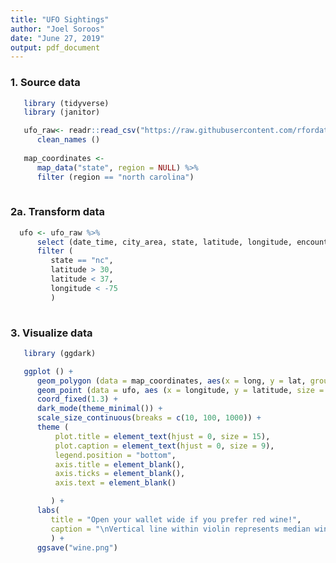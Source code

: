 ```yaml
---
title: "UFO Sightings"
author: "Joel Soroos"
date: "June 27, 2019"
output: pdf_document
---
```


### 1. Source data
```r

   library (tidyverse)
   library (janitor) 

   ufo_raw<- readr::read_csv("https://raw.githubusercontent.com/rfordatascience/tidytuesday/master/data/2019/2019-06-25/ufo_sightings.csv") %>%
      clean_names ()
   
   map_coordinates <- 
      map_data("state", region = NULL) %>%
      filter (region == "north carolina")  
   
```

### 2a.  Transform data
```r

  ufo <- ufo_raw %>%
      select (date_time, city_area, state, latitude, longitude, encounter_length) %>%
      filter (
         state == "nc",
         latitude > 30,
         latitude < 37,
         longitude < -75
         ) 
  
```

### 3. Visualize data
```r

   library (ggdark)

   ggplot () +
      geom_polygon (data = map_coordinates, aes(x = long, y = lat, group = group), color = "black", fill = "#303030", size = 1.15) +
      geom_point (data = ufo, aes (x = longitude, y = latitude, size = encounter_length), color = "red") +
      coord_fixed(1.3) +
      dark_mode(theme_minimal()) +
      scale_size_continuous(breaks = c(10, 100, 1000)) +
      theme (
          plot.title = element_text(hjust = 0, size = 15),
          plot.caption = element_text(hjust = 0, size = 9),
          legend.position = "bottom",
          axis.title = element_blank(),
          axis.ticks = element_blank(),
          axis.text = element_blank()

         ) +
      labs(
         title = "Open your wallet wide if you prefer red wine!",
         caption = "\nVertical line within violin represents median wine bottle price for that grape variety. \nSource: Wine Enthusiast via Kaggle via R4DS Tidy Tuesday       |       Visualization: Joel Soroos @soroosj"
         ) +
      ggsave("wine.png")
```

